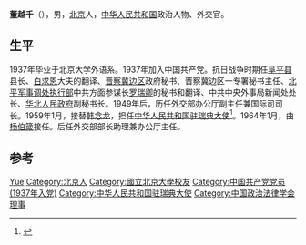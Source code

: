 '''董越千'''（{{bd|1914年|12月8日|1978年|6月24日}}），男，[[北京|北京]]人，[[中华人民共和国|中华人民共和国]]政治人物、外交官。

== 生平 ==
1937年毕业于北京大学外语系。1937年加入中国共产党。抗日战争时期任[[阜平县|阜平县]]县长、[[白求恩|白求恩]]大夫的翻译、[[晋察冀边区|晋察冀边区]]政府秘书、晋察冀边区一专署秘书主任、[[北平军事调处执行部|北平军事调处执行部]]中共方面参谋长[[罗瑞卿|罗瑞卿]]的秘书和翻译、中共中央外事局新闻处处长、[[华北人民政府|华北人民政府]]副秘书长。1949年后，历任外交部办公厅副主任兼国际司司长。1959年1月，接替[[韩念龙|韩念龙]]，担任[[中国驻瑞典大使列表|中华人民共和国驻瑞典大使]]<ref>{{cite web|author=中华人民共和国外交部|title=中国驻瑞典历任大使|url=http://www.fmprc.gov.cn/chn/gxh/xsb/xw/t812089.htm|publisher=中华人民共和国外交部|accessdate=2012-03-07}}</ref>。1964年1月，由[[杨伯箴|杨伯箴]]接任。后任外交部部长助理兼办公厅主任。

== 参考 ==
{{reflist}}

{{start box}}
{{s-dip}}
{{succession box|[[韩念龙|韩念龙]]|[[杨伯箴|杨伯箴]]|[[中国驻瑞典大使列表|中华人民共和国驻瑞典大使]]|1959年1月-1964年1月}}
{{end box}}
{{中国政治人物小作品}}

{{Navboxes 
| title  = 董越千在[[中国政治法律学会|中国政治法律学会]]的职务
| list1  =
{{中国政治法律学会第三届理事会}}
{{中国政治法律学会第四届理事会}}
}}

{{Authority control}}
{{DEFAULTSORT:Dong董}}
[[Category:董姓|Yue]]
[[Category:北京人|Category:北京人]]
[[Category:國立北京大學校友|Category:國立北京大學校友]]
[[Category:中国共产党党员_(1937年入党)|Category:中国共产党党员 (1937年入党)]]
[[Category:中华人民共和国驻瑞典大使|Category:中华人民共和国驻瑞典大使]]
[[Category:中国政治法律学会理事|Category:中国政治法律学会理事]]